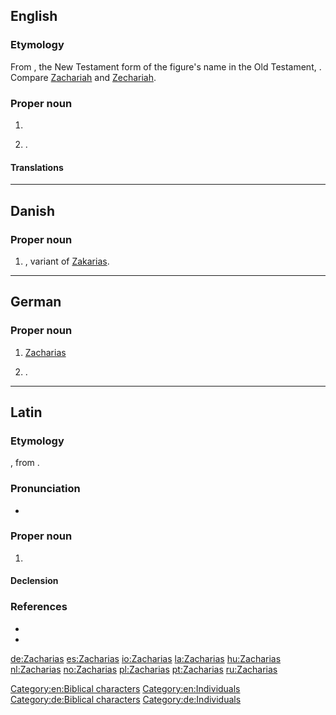 {{also|Zachariáš}}
==English==

===Etymology===
From {{etyl|grc|en}} {{m|grc|Ζαχαρίας}}, the New Testament form of the figure's name in the Old Testament, {{etyl|he|en}} {{m|he|זְכַרְיָה||tr=Zəḵaryā|Yahweh has remembered}}. Compare [[Zachariah]] and [[Zechariah]].

===Proper noun===
{{en-proper noun}}

# {{alternative form of|Zechariah|lang=en}}
# {{given name|male|from=Hebrew}}.

====Translations====
{{trans-see|Zechariah}}

{{trans-see|male given name|Zachary}}

[[Category:en:Biblical characters]]
[[Category:en:Individuals]]

----

==Danish==

===Proper noun===
{{head|da|proper noun}}

# {{given name|male|lang=da}}, variant of [[Zakarias]].

----

==German==

===Proper noun===
{{head|de|proper noun}}

# [[#English|Zacharias]] {{qualifier|biblical character}}
# {{given name|male|lang=de}}.

[[Category:de:Biblical characters]]
[[Category:de:Individuals]]

----

==Latin==

===Etymology===
{{bor|la|grc|Ζαχαρίᾱς}}, from {{der|la|he|זְכַרְיָה|tr=Zəḵaryā́}}.

===Pronunciation===
* {{la-IPA|Zachariās|eccl=1}}

===Proper noun===
{{la-proper noun|Zachariās|Zachariae|g=m|decl=first}}

# {{l|en|Zechariah}}

====Declension====
{{la-decl-1st-Greek-Ma|Zachari|num=sg}}

===References===
* {{R:L&S}}
* {{R:Gaffiot}}

{{topics|la|Biblical characters}}

[[de:Zacharias]]
[[es:Zacharias]]
[[io:Zacharias]]
[[la:Zacharias]]
[[hu:Zacharias]]
[[nl:Zacharias]]
[[no:Zacharias]]
[[pl:Zacharias]]
[[pt:Zacharias]]
[[ru:Zacharias]]